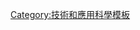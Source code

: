 {{Sidebar
| name = 印刷史
| style = width:auto;
| pretitle = 系列条目：| title = 印刷史
| contentclass = plainlist
| image = [[File:Chodowiecki Basedow Tafel 21 c Z.jpg|150px]] 

|content1 = 
 {{Aligned table| fullwidth = yes | leftright = yes |nowrap2 = yes
 | [[雕版印刷]] | 200
 | [[活字印刷术|活字印刷]] | 1040
 | [[印刷机]] | 1377
 | [[蚀刻版画|蚀刻]] | [[Circa|c.]] 1515
 | [[美柔汀]] | 1642
 | {{le|凹版腐蚀制版法|Aquatint|凹版腐蚀}} | 1772
 | [[平版印刷]] | 1796
 | [[彩色平版印刷術|彩色平版印刷]] | 1837
 | {{le|轮转印刷机|Rotary printing press}} | 1843
 | [[胶版印刷]] | 1869
 | [[胶印]] | 1875
 | {{le|铸字排版|Hot metal typesetting}} | 1884
 | [[油印]] | 1886
 | {{le|直接影印机|Photostat machine|直接影印和卷相纸复印}} | 1907
 | [[絲網印刷]] | 1910
 | {{le|酒精复印机|Spirit duplicator}} | 1923
 | [[静电印刷]] | 1938
 | [[照相排版]] | 1949
 | [[噴墨印表機|喷墨印刷]] | 1951
 | {{le|热升华打印机|Dye-sublimation printer|热升华印刷}} | 1957
 | [[点阵式打印机|点阵式印刷]] | 1968
 | [[激光打印机|激光打印]] | 1969
 | [[热敏印刷]] | c. 1972
 | [[3D打印]] | 1984
 | [[數碼印刷]] | 1993
 }}
}}<noinclude>
[[Category:技術和應用科學模板]]
{{documentation}}
</noinclude>